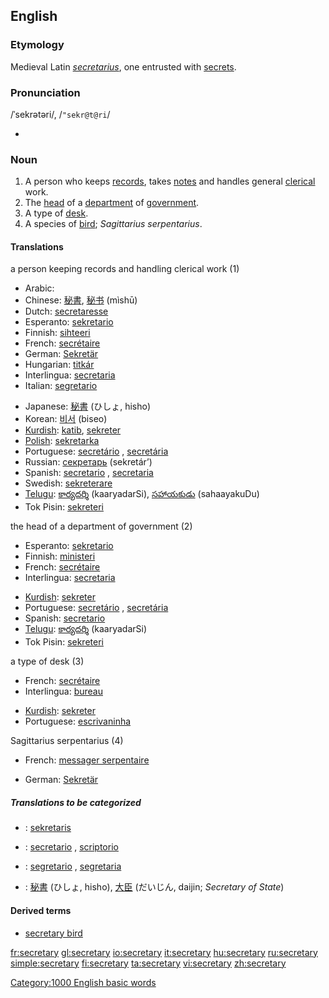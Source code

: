==English==

===Etymology===
Medieval Latin ''[[secretarius]]'', one entrusted with [[secret]]s.

===Pronunciation===
/ˈsekrətəri/, /<tt>"sekr@t@ri</tt>/
*{{audio|en-us-secretary.ogg|Audio (US)}}

===Noun===
{{en-noun-reg-y|secretar|y}}

# A person who keeps [[records]], takes [[notes]] and handles general [[clerical]] work.
# The [[head]] of a [[department]] of [[government]].
# A type of [[desk]].
# A species of [[bird]]; ''Sagittarius serpentarius''.

====Translations====
;a person keeping records and handling clerical work (1)
{{top}}
*Arabic: {{ARchar|[[سكرتير]]}} {{IPAchar|(sekretér)}} {{mf}}
*Chinese: [[秘書]], [[秘书]] (mìshū)
*Dutch: [[secretaresse]] {{f}}
*Esperanto: [[sekretario]]
*Finnish: [[sihteeri]]
*French: [[secrétaire]] {{mf}}
*German: [[Sekretär]] {{m}}
*Hungarian: [[titkár]]
*Interlingua: [[secretaria]] {{f}}
*Italian: [[segretario]] {{m}}
{{mid}}
*Japanese: [[秘書]] (ひしょ, hisho)
*Korean: [[비서]] (biseo)
*[[Kurdish]]: [[katib]], [[sekreter]]
*[[Polish]]: [[sekretarka]] {{f}}
*Portuguese: [[secretário]] {{m}}, [[secretária]] {{f}}
*Russian: [[секретарь]] (sekretár’) {{m}}
*Spanish: [[secretario]] {{m}}, [[secretaria]] {{f}}
*Swedish: [[sekreterare]]
*[[Telugu]]: [[కార్యదర్శి]] (kaaryadarSi), [[సహాయకుడు]] (sahaayakuDu)
*Tok Pisin: [[sekreteri]]
{{bottom}}

;the head of a department of government (2)
{{top}}
*Esperanto: [[sekretario]]
*Finnish: [[ministeri]]
*French: [[secrétaire]]
*Interlingua: [[secretaria]] {{f}}
{{mid}}
*[[Kurdish]]: [[sekreter]]
*Portuguese: [[secretário]] {{m}}, [[secretária]] {{f}}
*Spanish: [[secretario]] {{m}}
*[[Telugu]]: [[కార్యదర్శి]] (kaaryadarSi)
*Tok Pisin: [[sekreteri]]
{{bottom}}

;a type of desk (3)
{{top}}
*French: [[secrétaire]]
*Interlingua: [[bureau]]
{{mid}}
*[[Kurdish]]: [[sekreter]]
*Portuguese: [[escrivaninha]] {{f}}
{{bottom}}

;Sagittarius serpentarius (4)
{{top}}
*French: [[messager serpentaire]]
{{mid}}
*German: [[Sekretär]]
{{bottom}}

=====Translations to be categorized=====
{{checktrans}}
*{{ttbc|Indonesian}}: [[sekretaris]]
*{{ttbc|Interlingua}}: [[secretario]] {{m}}, [[scriptorio]]
*{{ttbc|Italian}}: [[segretario]] {{m}}, [[segretaria]] {{f}}
*{{ttbc|Japanese}}: [[秘書]] (ひしょ, hisho), [[大臣]] (だいじん, daijin; ''Secretary of State'')

====Derived terms====
*[[secretary bird]]

[[Category:1000 English basic words]]

[[fr:secretary]]
[[gl:secretary]]
[[io:secretary]]
[[it:secretary]]
[[hu:secretary]]
[[ru:secretary]]
[[simple:secretary]]
[[fi:secretary]]
[[ta:secretary]]
[[vi:secretary]]
[[zh:secretary]]